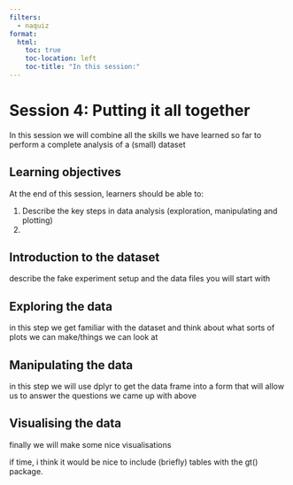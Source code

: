 ```yaml
---
filters:
  - naquiz
format:
  html:
    toc: true
    toc-location: left
    toc-title: "In this session:"
---
```


# Session 4: Putting it all together

In this session we will combine all the skills we have learned so far to perform a complete analysis of a (small) dataset

## Learning objectives

At the end of this session, learners should be able to:

1.  Describe the key steps in data analysis (exploration, manipulating and plotting)
2.

## Introduction to the dataset

describe the fake experiment setup and the data files you will start with

## Exploring the data

in this step we get familiar with the dataset and think about what sorts of plots we can make/things we can look at

## Manipulating the data

in this step we will use dplyr to get the data frame into a form that will allow us to answer the questions we came up with above

## Visualising the data

finally we will make some nice visualisations

if time, i think it would be nice to include (briefly) tables with the gt() package.